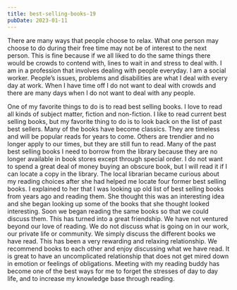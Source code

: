 ```yaml
---
title: best-selling-books-19
pubDate: 2023-01-11
---
```


There are many ways that people choose to relax. What one person may choose to do during their free time may not be of interest to the next person. This is fine because if we all liked to do the same things there would be crowds to contend with, lines to wait in and stress to deal with. I am in a profession that involves dealing with people everyday. I am a social worker. People’s issues, problems and disabilities are what I deal with every day at work. When I have time off I do not want to deal with crowds and there are many days when I do not want to deal with any people.

One of my favorite things to do is to read best selling books. I love to read all kinds of subject matter, fiction and non-fiction. I like to read current best selling books, but my favorite thing to do is to look back on the list of past best sellers. Many of the books have become classics. They are timeless and will be popular reads for years to come. Others are trendier and no longer apply to our times, but they are still fun to read. Many of the past best selling books I need to borrow from the library because they are no longer available in book stores except through special order. I do not want to spend a great deal of money buying an obscure book, but I will read it if I can locate a copy in the library. The local librarian became curious about my reading choices after she had helped me locate four former best selling books. I explained to her that I was looking up old list of best selling books from years ago and reading them. She thought this was an interesting idea and she began looking up some of the books that she thought looked interesting.  Soon we began reading the same books so that we could discuss them. This has turned into a great friendship. We have not ventured beyond our love of reading. We do not discuss what is going on in our work, our private life or community. We simply discuss the different books we have read. This has been a very rewarding and relaxing relationship. We recommend books to each other and enjoy discussing what we have read. It is great to have an uncomplicated relationship that does not get mired down in emotion or feelings of obligations. Meeting with my reading buddy has become one of the best ways for me to forget the stresses of day to day life, and to increase my knowledge base through reading.